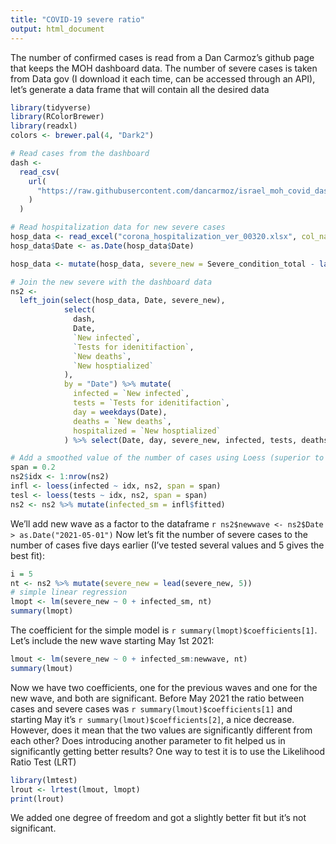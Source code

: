 ```yaml
---
title: "COVID-19 severe ratio"
output: html_document
---
```

The number of confirmed cases is read from a Dan Carmoz's github page that keeps the MOH dashboard data. The number of severe cases is taken from Data gov (I download it each time, can be accessed through an API), let's generate a data frame that will contain all the desired data
```r
library(tidyverse)
library(RColorBrewer)
library(readxl)
colors <- brewer.pal(4, "Dark2")

# Read cases from the dashboard
dash <-
  read_csv(
    url(
      "https://raw.githubusercontent.com/dancarmoz/israel_moh_covid_dashboard_data/master/hospitalized_and_infected.csv"
    )
  )

# Read hospitalization data for new severe cases
hosp_data <- read_excel("corona_hospitalization_ver_00320.xlsx", col_names = c("Date", "Hospitalized_current", "Hospitalized_Female_perc", "Hospitalized_average_age", "Hospitalized_SD_age", "Ventilated_current", "Ventilated_Female_perc", "Ventilated_average_age", "Ventilated_SD_age", "Good_condition_current", "Good_condition_Female_perc", "Good_condition_average_age", "Good_condition_SD_age", "Fair_condition_current", "Fair_condition_Female_perc", "Fair_condition_average_age", "Fair_condition_SD_age", "Severe_condition_current", "Severe_condition_Female_perc", "Severe_condition_average_age", "Severe_condition_SD_age", "Severe_condition_total"), skip = 1, na = "<15")
hosp_data$Date <- as.Date(hosp_data$Date)

hosp_data <- mutate(hosp_data, severe_new = Severe_condition_total - lag(Severe_condition_total, 1))

# Join the new severe with the dashboard data
ns2 <-
  left_join(select(hosp_data, Date, severe_new),
            select(
              dash,
              Date,
              `New infected`,
              `Tests for idenitifaction`,
              `New deaths`,
              `New hosptialized`
            ),
            by = "Date") %>% mutate(
              infected = `New infected`,
              tests = `Tests for idenitifaction`,
              day = weekdays(Date),
              deaths = `New deaths`,
              hospitalized = `New hosptialized`
            ) %>% select(Date, day, severe_new, infected, tests, deaths, hospitalized)

# Add a smoothed value of the number of cases using Loess (superior to moving average in my experience)
span = 0.2
ns2$idx <- 1:nrow(ns2)
infl <- loess(infected ~ idx, ns2, span = span)
tesl <- loess(tests ~ idx, ns2, span = span)
ns2 <- ns2 %>% mutate(infected_sm = infl$fitted)
```
We'll add new wave as a factor to the dataframe
`r ns2$newwave <- ns2$Date > as.Date("2021-05-01")`
Now let's fit the number of severe cases to the number of cases five days earlier (I've tested several values and 5 gives the best fit):
```r
i = 5
nt <- ns2 %>% mutate(severe_new = lead(severe_new, 5))
# simple linear regression
lmopt <- lm(severe_new ~ 0 + infected_sm, nt)
summary(lmopt)
```
The coefficient for the simple model is `r summary(lmopt)$coefficients[1]`. Let's include the new wave starting May 1st 2021:
```r
lmout <- lm(severe_new ~ 0 + infected_sm:newwave, nt)
summary(lmout)
```
Now we have two coefficients, one for the previous waves and one for the new wave, and both are significant. Before May 2021 the ratio between cases and severe cases was `r summary(lmout)$coefficients[1]` and starting May it's `r summary(lmout)$coefficients[2]`, a nice decrease.
However, does it mean that the two values are significantly different from each other? Does introducing another parameter to fit helped us in significantly getting better results?
One way to test it is to use the Likelihood Ratio Test (LRT)
```r
library(lmtest)
lrout <- lrtest(lmout, lmopt)
print(lrout)
```
We added one degree of freedom and got a slightly better fit but it's not significant.
